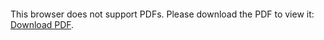 <object data="./cv.pdf" type="application/pdf" width="700px" height="1000px">
    <embed src="./cv.pdf">
        <p>This browser does not support PDFs. Please download the PDF to view it: <a href="./cv.pdf">Download PDF</a>.</p>
    </embed>
</object>